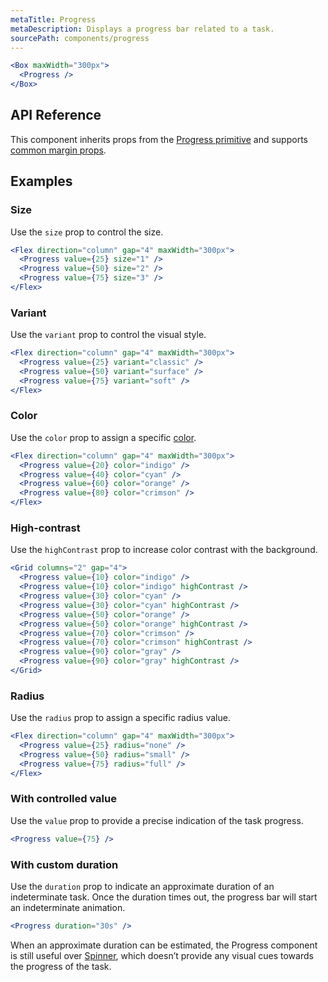 ```yaml
---
metaTitle: Progress
metaDescription: Displays a progress bar related to a task.
sourcePath: components/progress
---
```


```jsx live=true
<Box maxWidth="300px">
  <Progress />
</Box>
```

## API Reference

This component inherits props from the [Progress primitive](/primitives/docs/components/progress) and supports [common margin props](/themes/docs/overview/layout#margin-props).

<ThemesPropsTable defs="progressPropDefs" />

## Examples

### Size

Use the `size` prop to control the size.

```jsx live=true
<Flex direction="column" gap="4" maxWidth="300px">
  <Progress value={25} size="1" />
  <Progress value={50} size="2" />
  <Progress value={75} size="3" />
</Flex>
```

### Variant

Use the `variant` prop to control the visual style.

```jsx live=true
<Flex direction="column" gap="4" maxWidth="300px">
  <Progress value={25} variant="classic" />
  <Progress value={50} variant="surface" />
  <Progress value={75} variant="soft" />
</Flex>
```

### Color

Use the `color` prop to assign a specific [color](/themes/docs/theme/color).

```jsx live=true
<Flex direction="column" gap="4" maxWidth="300px">
  <Progress value={20} color="indigo" />
  <Progress value={40} color="cyan" />
  <Progress value={60} color="orange" />
  <Progress value={80} color="crimson" />
</Flex>
```

### High-contrast

Use the `highContrast` prop to increase color contrast with the background.

```jsx live=true
<Grid columns="2" gap="4">
  <Progress value={10} color="indigo" />
  <Progress value={10} color="indigo" highContrast />
  <Progress value={30} color="cyan" />
  <Progress value={30} color="cyan" highContrast />
  <Progress value={50} color="orange" />
  <Progress value={50} color="orange" highContrast />
  <Progress value={70} color="crimson" />
  <Progress value={70} color="crimson" highContrast />
  <Progress value={90} color="gray" />
  <Progress value={90} color="gray" highContrast />
</Grid>
```

### Radius

Use the `radius` prop to assign a specific radius value.

```jsx live=true
<Flex direction="column" gap="4" maxWidth="300px">
  <Progress value={25} radius="none" />
  <Progress value={50} radius="small" />
  <Progress value={75} radius="full" />
</Flex>
```

### With controlled value

Use the `value` prop to provide a precise indication of the task progress.

```jsx live=true
<Progress value={75} />
```

### With custom duration

Use the `duration` prop to indicate an approximate duration of an indeterminate task. Once the duration times out, the progress bar will start an indeterminate animation.

```jsx live=true
<Progress duration="30s" />
```

When an approximate duration can be estimated, the Progress component is still useful over [Spinner](./spinner), which doesn’t provide any visual cues towards the progress of the task.
